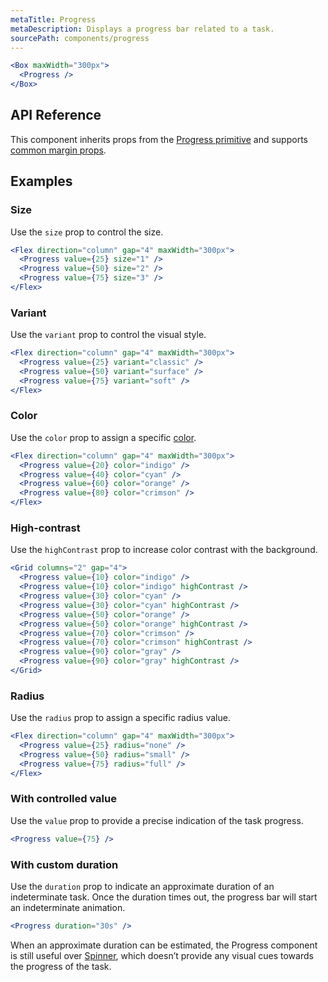 ```yaml
---
metaTitle: Progress
metaDescription: Displays a progress bar related to a task.
sourcePath: components/progress
---
```


```jsx live=true
<Box maxWidth="300px">
  <Progress />
</Box>
```

## API Reference

This component inherits props from the [Progress primitive](/primitives/docs/components/progress) and supports [common margin props](/themes/docs/overview/layout#margin-props).

<ThemesPropsTable defs="progressPropDefs" />

## Examples

### Size

Use the `size` prop to control the size.

```jsx live=true
<Flex direction="column" gap="4" maxWidth="300px">
  <Progress value={25} size="1" />
  <Progress value={50} size="2" />
  <Progress value={75} size="3" />
</Flex>
```

### Variant

Use the `variant` prop to control the visual style.

```jsx live=true
<Flex direction="column" gap="4" maxWidth="300px">
  <Progress value={25} variant="classic" />
  <Progress value={50} variant="surface" />
  <Progress value={75} variant="soft" />
</Flex>
```

### Color

Use the `color` prop to assign a specific [color](/themes/docs/theme/color).

```jsx live=true
<Flex direction="column" gap="4" maxWidth="300px">
  <Progress value={20} color="indigo" />
  <Progress value={40} color="cyan" />
  <Progress value={60} color="orange" />
  <Progress value={80} color="crimson" />
</Flex>
```

### High-contrast

Use the `highContrast` prop to increase color contrast with the background.

```jsx live=true
<Grid columns="2" gap="4">
  <Progress value={10} color="indigo" />
  <Progress value={10} color="indigo" highContrast />
  <Progress value={30} color="cyan" />
  <Progress value={30} color="cyan" highContrast />
  <Progress value={50} color="orange" />
  <Progress value={50} color="orange" highContrast />
  <Progress value={70} color="crimson" />
  <Progress value={70} color="crimson" highContrast />
  <Progress value={90} color="gray" />
  <Progress value={90} color="gray" highContrast />
</Grid>
```

### Radius

Use the `radius` prop to assign a specific radius value.

```jsx live=true
<Flex direction="column" gap="4" maxWidth="300px">
  <Progress value={25} radius="none" />
  <Progress value={50} radius="small" />
  <Progress value={75} radius="full" />
</Flex>
```

### With controlled value

Use the `value` prop to provide a precise indication of the task progress.

```jsx live=true
<Progress value={75} />
```

### With custom duration

Use the `duration` prop to indicate an approximate duration of an indeterminate task. Once the duration times out, the progress bar will start an indeterminate animation.

```jsx live=true
<Progress duration="30s" />
```

When an approximate duration can be estimated, the Progress component is still useful over [Spinner](./spinner), which doesn’t provide any visual cues towards the progress of the task.
